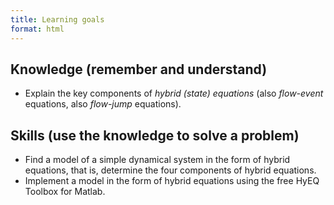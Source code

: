 ```yaml
---
title: Learning goals
format: html
---
```


## Knowledge (remember and understand)

- Explain the key components of *hybrid (state) equations* (also *flow-event* equations, also *flow-jump* equations).

## Skills (use the knowledge to solve a problem)

- Find a model of a simple dynamical system in the form of hybrid equations, that is, determine the four components of hybrid equations.
- Implement a model in the form of hybrid equations using the free HyEQ Toolbox for Matlab.